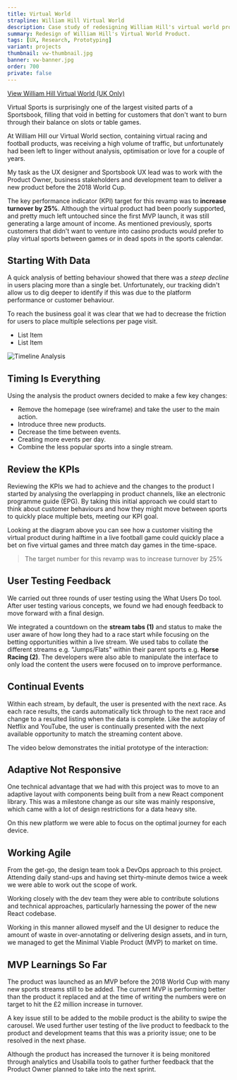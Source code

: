 ```yaml
---
title: Virtual World
strapline: William Hill Virtual World
description: Case study of redesigning William Hill's virtual world product.
summary: Redesign of William Hill's Virtual World Product.
tags: [UX, Research, Prototyping]
variant: projects
thumbnail: vw-thumbnail.jpg
banner: vw-banner.jpg
order: 700
private: false
---
```


[View William Hill Virtual World (UK Only)](https://sports.williamhill.com/betting/en-gb/virtual-world/horses/flats "William Hill Virtual World")

Virtual Sports is surprisingly one of the largest visited parts of a Sportsbook, filling that void in betting for customers that don't want to burn through their balance on slots or table games.

At William Hill our Virtual World section, containing virtual racing and football products, was receiving a high volume of traffic, but unfortunately had been left to linger without analysis, optimisation or love for a couple of years.

My task as the UX designer and Sportsbook UX lead was to work with the Product Owner, business stakeholders and development team to deliver a new product before the 2018 World Cup.

The key performance indicator (KPI) target for this revamp was to **increase turnover by 25%**. Although the virtual product had been poorly supported, and pretty much left untouched since the first MVP launch, it was still generating a large amount of income. As mentioned previously, sports customers that didn't want to venture into casino products would prefer to play virtual sports between games or in dead spots in the sports calendar.

<ImageText image="vw-graph" altText="Virtual world drop graph">

## Starting With Data

A quick analysis of betting behaviour showed that there was a _steep decline_ in users placing more than a single bet. Unfortunately, our tracking didn't allow us to dig deeper to identify if this was due to the platform performance or customer behaviour.

To reach the business goal it was clear that we had to decrease the friction for users to place multiple selections per page visit.

- List Item
- List Item

</ImageText>

![Timeline Analysis](./vw-timeline.jpg)

<ImageText image="vw-wireframe" altText="Virtual World early wireframe">

## Timing Is Everything

Using the analysis the product owners decided to make a few key changes:

- Remove the homepage (see wireframe) and take the user to the main action.
- Introduce three new products.
- Decrease the time between events.
- Creating more events per day.
- Combine the less popular sports into a single stream.

</ImageText>

## Review the KPIs

Reviewing the KPIs we had to achieve and the changes to the product I started by analysing the overlapping in product channels, like an electronic programme guide (EPG). By taking this initial approach we could start to think about customer behaviours and how they might move between sports to quickly place multiple bets, meeting our KPI goal.

Looking at the diagram above you can see how a customer visiting the virtual product during halftime in a live football game could quickly place a bet on five virtual games and three match day games in the time-space.

<Blockquote sectionColour="bg-gray-100">
  The target number for this revamp was to increase turnover by 25%
</Blockquote>

<ImageText image="vw-userfeedback" altText="Spotlight of User Feedback">

## User Testing Feedback

We carried out three rounds of user testing using the What Users Do tool. After user testing various concepts, we found we had enough feedback to move forward with a final design.

We integrated a countdown on the **stream tabs (1)** and status to make the user aware of how long they had to a race start while focusing on the betting opportunities within a live stream. We used tabs to collate the different streams e.g. "Jumps/Flats" within their parent sports e.g. **Horse Racing (2)**. The developers were also able to manipulate the interface to only load the content the users were focused on to improve performance.

</ImageText>

## Continual Events

Within each stream, by default, the user is presented with the next race. As each race results, the cards automatically tick through to the next race and change to a resulted listing when the data is complete. Like the autoplay of Netflix and YouTube, the user is continually presented with the next available opportunity to match the streaming content above.

The video below demonstrates the initial prototype of the interaction:

<YouTube youTubeId="xZEYNTSV6_s" />

<ImageText image="vw-adaptive-layout" altText="Adaptive Layout Mockups">

## Adaptive Not Responsive

One technical advantage that we had with this project was to move to an adaptive layout with components being built from a new React component library. This was a milestone change as our site was mainly responsive, which came with a lot of design restrictions for a data heavy site.

On this new platform we were able to focus on the optimal journey for each device.

</ImageText>

## Working Agile

From the get-go, the design team took a DevOps approach to this project. Attending daily stand-ups and having set thirty-minute demos twice a week we were able to work out the scope of work.

Working closely with the dev team they were able to contribute solutions and technical approaches, particularly harnessing the power of the new React codebase.

Working in this manner allowed myself and the UI designer to reduce the amount of waste in over-annotating or delivering design assets, and in turn, we managed to get the Minimal Viable Product (MVP) to market on time.

## MVP Learnings So Far

The product was launched as an MVP before the 2018 World Cup with many new sports streams still to be added. The current MVP is performing better than the product it replaced and at the time of writing the numbers were on target to hit the £2 million increase in turnover.

A key issue still to be added to the mobile product is the ability to swipe the carousel. We used further user testing of the live product to feedback to the product and development teams that this was a priority issue; one to be resolved in the next phase.

Although the product has increased the turnover it is being monitored through analytics and Usabilla tools to gather further feedback that the Product Owner planned to take into the next sprint.
